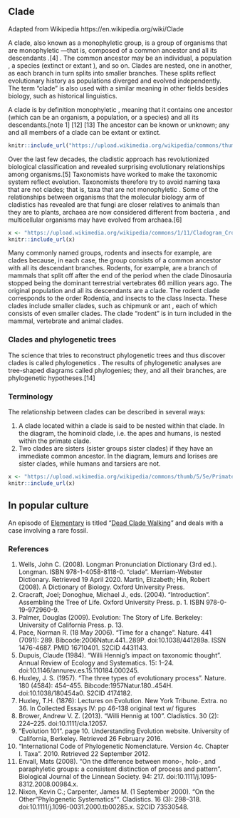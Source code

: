 ## Clade

Adapted from Wikipedia
https://en.wikipedia.org/wiki/Clade

A clade, also known as a monophyletic group, is a group of organisms  that are monophyletic —that is, composed of a common ancestor  and all its descendants .[4] . The common ancestor may be an individual, a population , a species  (extinct  or extant ), and so on. Clades are nested, one in another, as each branch in turn splits into smaller branches. These splits reflect evolutionary history  as populations diverged and evolved independently.  The term "clade" is also used with a similar meaning in other fields besides biology, such as historical linguistics. 

A clade is by definition monophyletic , meaning that it contains one ancestor (which can be an organism, a population, or a species) and all its descendants.[note 1] [12] [13]  The ancestor can be known or unknown; any and all members of a clade can be extant or extinct.


```r
knitr::include_url("https://upload.wikimedia.org/wikipedia/commons/thumb/4/46/Clade-grade_II.svg/640px-Clade-grade_II.svg.png")
```

Over the last few decades, the cladistic approach has revolutionized biological classification and revealed surprising evolutionary relationships among organisms.[5]  Taxonomists have worked to make the taxonomic system reflect evolution.  Taxonomists therefore try to avoid naming taxa  that are not clades; that is, taxa that are not monophyletic . Some of the relationships between organisms that the molecular biology arm of cladistics has revealed are that fungi  are closer relatives to animals than they are to plants, archaea  are now considered different from bacteria , and multicellular organisms may have evolved from archaea.[6]

```r
x <- "https://upload.wikimedia.org/wikipedia/commons/1/11/Cladogram_Crocodilia_NL.PNG"
knitr::include_url(x)
```


Many commonly named groups, rodents  and insects  for example, are clades because, in each case, the group consists of a common ancestor with all its descendant branches. Rodents, for example, are a branch of mammals  that split off after the end of the period when the clade Dinosauria  stopped being the dominant terrestrial vertebrates  66 million years ago. The original population and all its descendants are a clade. The rodent clade corresponds to the order Rodentia, and insects to the class Insecta. These clades include smaller clades, such as chipmunk  or ant , each of which consists of even smaller clades. The clade "rodent" is in turn included in the mammal, vertebrate  and animal clades.

### Clades and phylogenetic trees

The science that tries to reconstruct phylogenetic trees and thus discover clades is called phylogenetics . The results of phylogenetic analyses are tree-shaped diagrams called phylogenies; they, and all their branches, are phylogenetic hypotheses.[14]

### Terminology
The relationship between clades can be described in several ways:

1. A clade located within a clade is said to be nested within that clade. In the diagram, the hominoid  clade, i.e. the apes and humans, is nested within the primate clade.
1. Two clades are sisters  (sister groups sister clades) if they have an immediate common ancestor. In the diagram, lemurs and lorises are sister clades, while humans and tarsiers are not.

```r
x <- "https://upload.wikimedia.org/wikipedia/commons/thumb/5/5e/Primate_cladogram.svg/556px-Primate_cladogram.svg.png"
knitr::include_url(x)
```


## In popular culture

An episode of [Elementary](https://en.wikipedia.org/wiki/Elementary_(TV_series))  is titled "[Dead Clade Walking](https://en.wikipedia.org/wiki/List_of_Elementary_episodes#ep38) " and deals with a case involving a rare fossil.

### References

1. Wells, John C. (2008). Longman Pronunciation Dictionary (3rd ed.). Longman. ISBN 978-1-4058-8118-0. "clade". Merriam-Webster Dictionary. Retrieved 19 April 2020.
 Martin, Elizabeth; Hin, Robert (2008). A Dictionary of Biology. Oxford University Press.
1. Cracraft, Joel; Donoghue, Michael J., eds. (2004). "Introduction". Assembling the Tree of Life. Oxford University Press. p. 1. ISBN 978-0-19-972960-9.
1. Palmer, Douglas (2009). Evolution: The Story of Life. Berkeley: University of California Press. p. 13.
1. Pace, Norman R. (18 May 2006). "Time for a change". Nature. 441 (7091): 289. Bibcode:2006Natur.441..289P. doi:10.1038/441289a. ISSN 1476-4687. PMID 16710401. S2CID 4431143.
1. Dupuis, Claude (1984). "Willi Hennig's impact on taxonomic thought". Annual Review of Ecology and Systematics. 15: 1–24. doi:10.1146/annurev.es.15.110184.000245.
1. Huxley, J. S. (1957). "The three types of evolutionary process". Nature. 180 (4584): 454–455. Bibcode:1957Natur.180..454H. doi:10.1038/180454a0. S2CID 4174182.
1. Huxley, T.H. (1876): Lectures on Evolution. New York Tribune. Extra. no 36. In Collected Essays IV: pp 46-138 original text w/ figures
1. Brower, Andrew V. Z. (2013). "Willi Hennig at 100". Cladistics. 30 (2): 224–225. doi:10.1111/cla.12057.
1. ”Evolution 101". page 10. Understanding Evolution website. University of California, Berkeley. Retrieved 26 February 2016.
1. "International Code of Phylogenetic Nomenclature. Version 4c. Chapter I. Taxa". 2010. Retrieved 22 September 2012.
1. Envall, Mats (2008). "On the difference between mono-, holo-, and paraphyletic groups: a consistent distinction of process and pattern". Biological Journal of the Linnean Society. 94: 217. doi:10.1111/j.1095-8312.2008.00984.x.
1. Nixon, Kevin C.; Carpenter, James M. (1 September 2000). "On the Other "Phylogenetic Systematics"". Cladistics. 16 (3): 298–318. doi:10.1111/j.1096-0031.2000.tb00285.x. S2CID 73530548.
